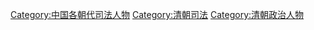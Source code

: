 [[Category:中国各朝代司法人物|Category:中国各朝代司法人物]] 
[[Category:清朝司法|Category:清朝司法]] 
[[Category:清朝政治人物|Category:清朝政治人物]]